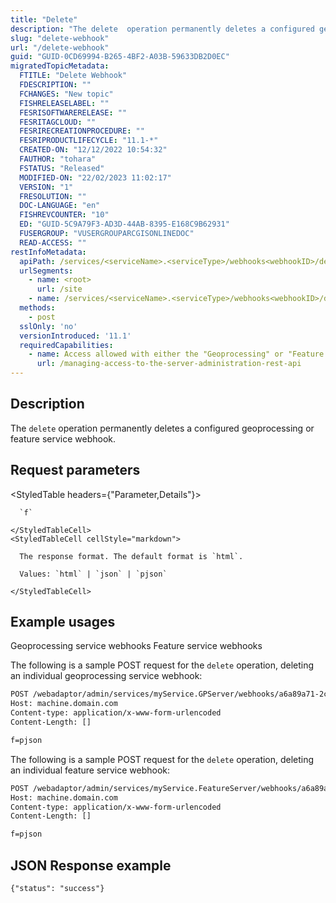 ```yaml
---
title: "Delete"
description: "The delete  operation permanently deletes a configured geoprocessing or feature service webhook."
slug: "delete-webhook"
url: "/delete-webhook"
guid: "GUID-0CD69994-B265-4BF2-A03B-59633DB2D0EC"
migratedTopicMetadata:
  FTITLE: "Delete Webhook"
  FDESCRIPTION: ""
  FCHANGES: "New topic"
  FISHRELEASELABEL: ""
  FESRISOFTWARERELEASE: ""
  FESRITAGCLOUD: ""
  FESRIRECREATIONPROCEDURE: ""
  FESRIPRODUCTLIFECYCLE: "11.1-*"
  CREATED-ON: "12/12/2022 10:54:32"
  FAUTHOR: "tohara"
  FSTATUS: "Released"
  MODIFIED-ON: "22/02/2023 11:02:17"
  VERSION: "1"
  FRESOLUTION: ""
  DOC-LANGUAGE: "en"
  FISHREVCOUNTER: "10"
  ED: "GUID-5C9A79F3-AD3D-44AB-8395-E168C9B62931"
  FUSERGROUP: "VUSERGROUPARCGISONLINEDOC"
  READ-ACCESS: ""
restInfoMetadata:
  apiPath: /services/<serviceName>.<serviceType>/webhooks<webhookID>/delete
  urlSegments:
    - name: <root>
      url: /site
    - name: /services/<serviceName>.<serviceType>/webhooks<webhookID>/delete
  methods:
    - post
  sslOnly: 'no'
  versionIntroduced: '11.1'
  requiredCapabilities:
    - name: Access allowed with either the "Geoprocessing" or "Feature layer" privileges
      url: /managing-access-to-the-server-administration-rest-api
---
```


## Description

The `delete` operation permanently deletes a configured geoprocessing or feature service webhook.


##  Request parameters

<StyledTable headers={"Parameter,Details"}>
  <StyledTableRow>
    <StyledTableCell cellStyle="markdown">

      `f` 

    </StyledTableCell>
    <StyledTableCell cellStyle="markdown">

      The response format. The default format is `html`.

      Values: `html` | `json` | `pjson`

    </StyledTableCell>
  </StyledTableRow>
</StyledTable>

## Example usages

<Tabs>

<TabNav>
  <TabTitle>Geoprocessing service webhooks</TabTitle>
  <TabTitle>Feature service webhooks</TabTitle>
</TabNav>

<Tab>

The following is a sample POST request for the `delete` operation, deleting an individual geoprocessing service webhook:

```markdown
POST /webadaptor/admin/services/myService.GPServer/webhooks/a6a89a71-2cb1-47ff-89d4-46e6425e2908/delete HTTPS/1.1
Host: machine.domain.com
Content-type: application/x-www-form-urlencoded
Content-Length: []

f=pjson

```
</Tab>
 
<Tab>

The following is a sample POST request for the `delete` operation, deleting an individual feature service webhook:

```markdown
POST /webadaptor/admin/services/myService.FeatureServer/webhooks/a6a89a71-2cb1-47ff-89d4-46e6425e2908/delete HTTPS/1.1
Host: machine.domain.com
Content-type: application/x-www-form-urlencoded
Content-Length: []

f=pjson

```
</Tab>

</Tabs>
 

## JSON Response example

```other
{"status": "success"}
```